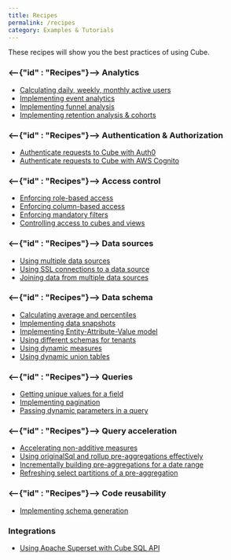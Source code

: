 ```yaml
---
title: Recipes
permalink: /recipes
category: Examples & Tutorials
---
```


These recipes will show you the best practices of using Cube.

### <--{"id" : "Recipes"}--> Analytics

- [Calculating daily, weekly, monthly active users](/recipes/active-users)
- [Implementing event analytics](/recipes/event-analytics)
- [Implementing funnel analysis](/recipes/funnels)
- [Implementing retention analysis & cohorts](/recipes/cohort-retention)

### <--{"id" : "Recipes"}--> Authentication & Authorization

- [Authenticate requests to Cube with Auth0](/recipes/authn-with-auth0)
- [Authenticate requests to Cube with AWS Cognito](/recipes/authn-with-aws-cognito)

### <--{"id" : "Recipes"}--> Access control

- [Enforcing role-based access](/recipes/role-based-access)
- [Enforcing column-based access](/recipes/column-based-access)
- [Enforcing mandatory filters](/recipes/enforcing-mandatory-filters)
- [Controlling access to cubes and views](/recipes/controlling-access-to-cubes-and-views)

### <--{"id" : "Recipes"}--> Data sources

- [Using multiple data sources](/recipes/multiple-sources-same-schema)
- [Using SSL connections to a data source](/recipes/enable-ssl-connections-to-database)
- [Joining data from multiple data sources](/recipes/joining-multiple-data-sources)

### <--{"id" : "Recipes"}--> Data schema

- [Calculating average and percentiles](https://cube.dev/docs/recipes/percentiles)
- [Implementing data snapshots](/recipes/snapshots)
- [Implementing Entity-Attribute-Value model](/recipes/entity-attribute-value)
- [Using different schemas for tenants](/recipes/using-different-schemas-for-tenants)
- [Using dynamic measures](/recipes/referencing-dynamic-measures)
- [Using dynamic union tables](/recipes/dynamically-union-tables)

### <--{"id" : "Recipes"}--> Queries

- [Getting unique values for a field](/recipes/getting-unique-values-for-a-field)
- [Implementing pagination](/recipes/pagination)
- [Passing dynamic parameters in a query](/recipes/passing-dynamic-parameters-in-a-query)

### <--{"id" : "Recipes"}--> Query acceleration

- [Accelerating non-additive measures](/recipes/non-additivity)
- [Using originalSql and rollup pre-aggregations effectively](/recipes/using-originalsql-and-rollups-effectively)
- [Incrementally building pre-aggregations for a date range](/recipes/incrementally-building-pre-aggregations-for-a-date-range)
- [Refreshing select partitions of a pre-aggregation](/recipes/refreshing-select-partitions)

### <--{"id" : "Recipes"}--> Code reusability

- [Implementing schema generation](/recipes/schema-generation)

### Integrations

- [Using Apache Superset with Cube SQL API](/recipes/using-apache-superset-with-cube-sql)
